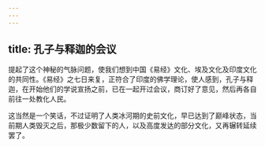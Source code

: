 ```yaml
---
---
---
```

title: 孔子与释迦的会议
---




提起了这个神秘的气脉问题，使我们想到中国《易经》文化、埃及文化及印度文化的共同性。《易经》之七日来复，正符合了印度的佛学理论，使人感到，孔子与释迦，在开始他们的学说宣扬之前，已在一起开过会议，商订好了意见，然后再各自前往一处教化人民。

这当然是一个笑话，不过证明了人类冰河期的史前文化，早已达到了巅峰状态，当前期人类毁灭之后，那极少数留下的人，以及高度发达的部分文化，又再辗转延续罢了。